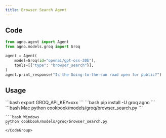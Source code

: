 ```yaml
---
title: Browser Search Agent
---
```


## Code

```python cookbook/models/groq/browser_search.py
from agno.agent import Agent
from agno.models.groq import Groq

agent = Agent(
    model=Groq(id="openai/gpt-oss-20b"),
    tools=[{"type": "browser_search"}],
)
agent.print_response("Is the Going-to-the-sun road open for public?")
```

## Usage

<Steps>
  <Snippet file="create-venv-step.mdx" />

  <Step title="Set your API key">
    ```bash
    export GROQ_API_KEY=xxx
    ```
  </Step>

  <Step title="Install libraries">
    ```bash
    pip install -U groq agno
    ```
  </Step>

  <Step title="Run Agent">
    <CodeGroup>
    ```bash Mac
    python cookbook/models/groq/browser_search.py
    ```

    ```bash Windows
    python cookbook/models/groq/browser_search.py
    ```
    </CodeGroup>
  </Step>
</Steps>